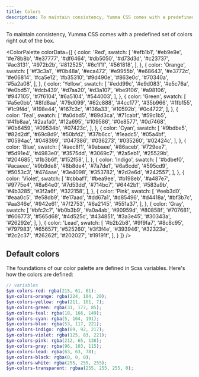 ```yaml
---
title: Colors
description: To maintain consistency, Yumma CSS comes with a predefined set of colors right out of the box.
---
```



To maintain consistency, Yumma CSS comes with a predefined set of colors right out of the box.

<ColorPalette
  colorData={[
    {
      color: 'Red',
      swatch: [
        '#efb1b1', '#eb9e9e', '#e78b8b', '#e37777', '#df6464', '#db5050', '#d73d3d', '#c23737', '#ac3131', '#972b2b', '#812525', '#6c1f1f', '#561818',
      ],
    },
    {
      color: 'Orange',
      swatch: [
        '#f3c3a1', '#f0b48a', '#eca472', '#e9955b', '#e68643', '#e3772c', '#e06814', '#ca5e12', '#b35310', '#9d490e', '#863e0c', '#70340a', '#5a2a08',
      ],
    },
    {
      color: 'Yellow',
      swatch: [
        '#edd99c', '#e9d083', '#e5c76a', '#e0bd51', '#dcb439', '#d7aa20', '#d3a107', '#be9106', '#a98106', '#947105', '#7f6104', '#6a5104', '#544003',
      ],
    },
    {
      color: 'Green',
      swatch: [
        '#a5e0bb', '#8fd8aa', '#79d099', '#62c888', '#4cc177', '#35b966', '#1fb155', '#1c9f4d', '#198e44', '#167c3c', '#136a33', '#10592b', '#0c4722',
      ],
    },
    {
      color: 'Teal',
      swatch: [
        '#a0dbd5', '#89d3ca', '#71cabf', '#59c1b5', '#41b8aa', '#2aafa0', '#12a695', '#109586', '#0e8577', '#0d7468', '#0b6459', '#09534b', '#07423c',
      ],
    },
    {
      color: 'Cyan',
      swatch: [
        '#9bdbe5', '#82d2df', '#69c8d9', '#50bfd2', '#37b6cc', '#1eadc5', '#05a4bf', '#0594ac', '#048399', '#047386', '#036273', '#035260', '#02424c',
      ],
    },
    {
      color: 'Blue',
      swatch: [
        '#aec8f1', '#9abaee', '#86aceb', '#729ee7', '#5d91e4', '#4983e0', '#3575dd', '#3069c7', '#2a5eb1', '#25529b', '#204685', '#1b3b6f', '#152f58',
      ],
    },
    {
      color: 'Indigo',
      swatch: [
        '#bdbef0', '#acaeec', '#9b9de8', '#8b8de4', '#7a7de1', '#6a6cdd', '#595cd9', '#5053c3', '#474aae', '#3e4098', '#353782', '#2d2e6d', '#242557',
      ],
    },
    {
      color: 'Violet',
      swatch: [
        '#cbbaf1', '#bea9ee', '#b198eb', '#a487e7', '#9775e4', '#8a64e0', '#7d53dd', '#714bc7', '#6442b1', '#583a9b', '#4b3285', '#3f2a6f', '#322158',
      ],
    },
    {
      color: 'Pink',
      swatch: [
        '#eeb3d0', '#eaa0c5', '#e58db9', '#e17aad', '#dd67a1', '#d85496', '#d4418a', '#bf3b7c', '#aa346e', '#942e61', '#7f2753', '#6a2145', '#551a37',
      ],
    },
    {
      color: 'Gray',
      swatch: [
        '#bfc2c7', '#b0b3b9', '#a0a4ab', '#90959d', '#80858f', '#707681', '#606773', '#565d68', '#4d525c', '#434851', '#3a3e45', '#30343a', '#26292e',
      ],
    },
    {
      color: 'Lead',
      swatch: [
        '#b2b2b8', '#9f9fa7', '#8c8c95', '#797983', '#656571', '#525260', '#3f3f4e', '#393946', '#32323e', '#2c2c37', '#26262f', '#202027', '#19191f',
      ],
    }
  ]}
/>

## Default colors

The foundations of our color palette are defined in Scss variables. Here's how the colors are defined:

```scss
// variables
$ym-colors-red: rgba(215, 61, 61);
$ym-colors-orange: rgba(224, 104, 20);
$ym-colors-yellow: rgba(211, 161, 7);
$ym-colors-green: rgba(31, 177, 85);
$ym-colors-teal: rgba(18, 166, 149);
$ym-colors-cyan: rgba(5, 164, 191);
$ym-colors-blue: rgba(53, 117, 221);
$ym-colors-indigo: rgba(89, 92, 217);
$ym-colors-violet: rgba(125, 83, 221);
$ym-colors-pink: rgba(212, 65, 138);
$ym-colors-gray: rgba(96, 103, 115);
$ym-colors-lead: rgba(63, 63, 78);
$ym-colors-black: rgba(0, 0, 0);
$ym-colors-white: rgba(255, 255, 255);
$ym-colors-transparent: rgbaa(255, 255, 255, 0);
```